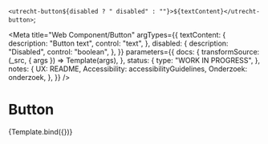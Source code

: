 <!--
@license EUPL-1.2
Copyright (c) 2021 Gemeente Utrecht
Copyright (c) 2021 Robbert Broersma
-->




  `<utrecht-button${disabled ? " disabled" : ""}>${textContent}</utrecht-button>`;

<Meta
  title="Web Component/Button"
  argTypes={{
    textContent: {
      description: "Button text",
      control: "text",
    },
    disabled: {
      description: "Disabled",
      control: "boolean",
    },
  }}
  parameters={{
    docs: {
      transformSource: (_src, { args }) => Template(args),
    },
    status: {
      type: "WORK IN PROGRESS",
    },
    notes: {
      UX: README,
      Accessibility: accessibilityGuidelines,
      Onderzoek: onderzoek,
    },
  }}
/>

# Button

<Canvas>
  <Story
    name="Button"
    args={{
      textContent: "Read more...",
    }}
  >
    {Template.bind({})}
  </Story>
</Canvas>

<ArgsTable story="Button" />
